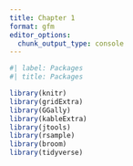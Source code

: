 ```yaml
---
title: Chapter 1
format: gfm
editor_options: 
  chunk_output_type: console
---
```


```r
#| label: Packages
#| title: Packages

library(knitr) 
library(gridExtra)
library(GGally)
library(kableExtra)
library(jtools)
library(rsample)
library(broom)
library(tidyverse)    
```

